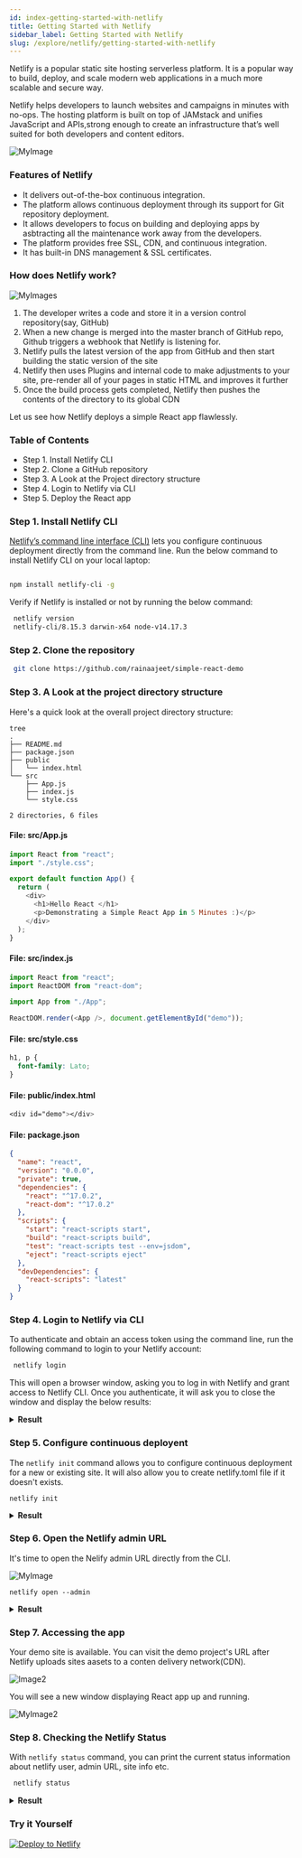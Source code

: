 ```yaml
---
id: index-getting-started-with-netlify
title: Getting Started with Netlify
sidebar_label: Getting Started with Netlify
slug: /explore/netlify/getting-started-with-netlify
---
```



Netlify is a popular static site hosting serverless platform. It is a popular way to build, deploy, and scale modern web applications in a much more scalable and secure way.  


Netlify helps developers to launch websites and campaigns in minutes with no-ops. The hosting platform is built on top of JAMstack and unifies JavaScript and APIs,strong enough to create an infrastructure that’s well suited for both developers and content editors.

![MyImage](netlify.png)

### Features of Netlify

- It delivers out-of-the-box continuous integration.
- The platform allows continuous deployment through its support for Git repository deployment.
- It allows developers to focus on building and deploying apps by asbtracting all the maintenance work away from the developers.
- The platform provides free SSL, CDN, and continuous integration.
- It has built-in DNS management & SSL certificates.

### How does Netlify work?

![MyImages](netlifyimage.png)

1. The developer writes a code and store it in a version control repository(say, GitHub)
2. When a new change is merged into the master branch of GitHub repo, Github triggers a webhook that Netlify is listening for. 
3. Netlify pulls the latest version of the app from GitHub and then start building the static version of the site
4. Netlify then uses Plugins and internal code to make adjustments to your site, pre-render all of your pages in static HTML and improves it further
5. Once the build process gets completed, Netlify then pushes the contents of the  directory to its global CDN

Let us see how Netlify deploys a simple React app flawlessly.

### Table of Contents

- Step 1. Install Netlify CLI
- Step 2. Clone a GitHub repository 
- Step 3. A Look at the Project directory structure
- Step 4. Login to Netlify via CLI
- Step 5. Deploy the React app

### Step 1. Install Netlify CLI


[Netlify’s command line interface (CLI)](https://cli.netlify.com/commands)  lets you configure continuous deployment directly from the command line.
Run the below command to install Netlify CLI on your local laptop:


```bash

npm install netlify-cli -g
```

Verify if Netlify is installed or not by running the below command:

```bash
 netlify version
 netlify-cli/8.15.3 darwin-x64 node-v14.17.3
```

### Step 2. Clone the repository

```bash
 git clone https://github.com/rainaajeet/simple-react-demo
```


### Step 3. A Look at the project directory structure

Here's a quick look at the overall project directory structure:

```
tree
.
├── README.md
├── package.json
├── public
│   └── index.html
└── src
    ├── App.js
    ├── index.js
    └── style.css

2 directories, 6 files
```

#### File: src/App.js


```javascript title="App.js"
import React from "react";
import "./style.css";

export default function App() {
  return (
    <div>
      <h1>Hello React </h1>
      <p>Demonstrating a Simple React App in 5 Minutes :)</p>
    </div>
  );
}
```

#### File: src/index.js

```javascript title="index.js"
import React from "react";
import ReactDOM from "react-dom";

import App from "./App";

ReactDOM.render(<App />, document.getElementById("demo"));
```

#### File: src/style.css

```css title="style.css"
h1, p {
  font-family: Lato;
}
```

#### File: public/index.html

```css title="index.html"
<div id="demo"></div>
```

#### File: package.json

```json title="package.json"
{
  "name": "react",
  "version": "0.0.0",
  "private": true,
  "dependencies": {
    "react": "^17.0.2",
    "react-dom": "^17.0.2"
  },
  "scripts": {
    "start": "react-scripts start",
    "build": "react-scripts build",
    "test": "react-scripts test --env=jsdom",
    "eject": "react-scripts eject"
  },
  "devDependencies": {
    "react-scripts": "latest"
  }
}
```


### Step 4. Login to Netlify via CLI

To authenticate and obtain an access token using the command line, run the following command to login to your Netlify account:



 ```bash
  netlify login
 ```
This will open a browser window, asking you to log in with Netlify and grant access to Netlify CLI.
Once you authenticate, it will ask you to close the window and display the below results:

<details><summary markdown="span"><strong>Result</strong></summary>

```
  Already logged in via netlify config on your machine

  Run netlify status for account details

  To see all available commands run: netlify help
```
</details>

### Step 5. Configure continuous deployent 

The ```netlify init``` command allows you to configure continuous deployment for a new or existing site. 
It will also allow you to create netlify.toml file if it doesn't exists.

```
netlify init  
```



<details><summary markdown="span"><strong>Result</strong></summary>

```
netlify init
? What would you like to do? +  Create & configure a new site
? Team: Redis
Choose a unique site name (e.g. the-awesome-rainaajeet-site.netlify.app) or leave it blank for a random name. You can update the site name later.
? Site name (optional): undefined

Site Created

Admin URL: https://app.netlify.com/sites/confident-bose-057afa
URL:       https://confident-bose-057afa.netlify.app
Site ID:   48d063c6-aa38-4bd3-9322-1669cec3daa9

Linked to confident-bose-057afa in /Users/ajeetraina/projects/netlifydemos/final/simple-react-demo/.netlify/state.json
? Your build command (hugo build/yarn run build/etc): react-scripts build
? Directory to deploy (blank for current dir): build
? Netlify functions folder: netlify/functions
? No netlify.toml detected. Would you like to create one with these build settings? Yes
Adding deploy key to repository...
Deploy key added!

Creating Netlify GitHub Notification Hooks...
Netlify Notification Hooks configured!

Success! Netlify CI/CD Configured!

This site is now configured to automatically deploy from github branches & pull requests

Next steps:

  git push       Push to your git repository to trigger new site builds
  netlify open   Open the Netlify admin URL of your site
```
</details>


### Step 6. Open the Netlify admin URL

It's time to open the Nelify admin URL directly from the CLI.


![MyImage](netlify_dashboard.png)

```
netlify open --admin
```

<details><summary markdown="span"><strong>Result</strong></summary>

```
Opening "confident-bose-057afa" site admin UI:
> https://app.netlify.com/sites/confident-bose-057afa
```
</details>



### Step 7. Accessing the app

Your demo site is available. You can visit the demo project's URL after Netlify uploads sites aasets to a conten delivery network(CDN).


![Image2](clicktoaccess.png)

You will see a new window displaying React app up and running.


![MyImage2](helloreact.png)

### Step 8. Checking the Netlify Status

With ```netlify status``` command, you can print the current status information about netlify user, admin URL, site info etc.

```bash
 netlify status
```

<details><summary markdown="span"><strong>Result</strong></summary>

```
netlify status
──────────────────────┐
 Current Netlify User │
──────────────────────┘
Email:  xx@xx.com
GitHub: xxx
Teams: 
  Redis: Collaborator
────────────────────┐
 Netlify Site Info  │
────────────────────┘
Current site: confident-bose-057afa
Netlify TOML: /Users/ajeetraina/projects/netlifydemos/final/simple-react-demo/netlify.toml
Admin URL:    https://app.netlify.com/sites/confident-bose-057afa
Site URL:     https://confident-bose-057afa.netlify.app
Site Id:      48d063c6-aa38-4bd3-9322-1669cec3daa9


```
</details>

### Try it Yourself

[![Deploy to Netlify](https://www.netlify.com/img/deploy/button.svg)](https://app.netlify.com/start/deploy?repository=https://github.com/rainaajeet/simple-react-demo)
